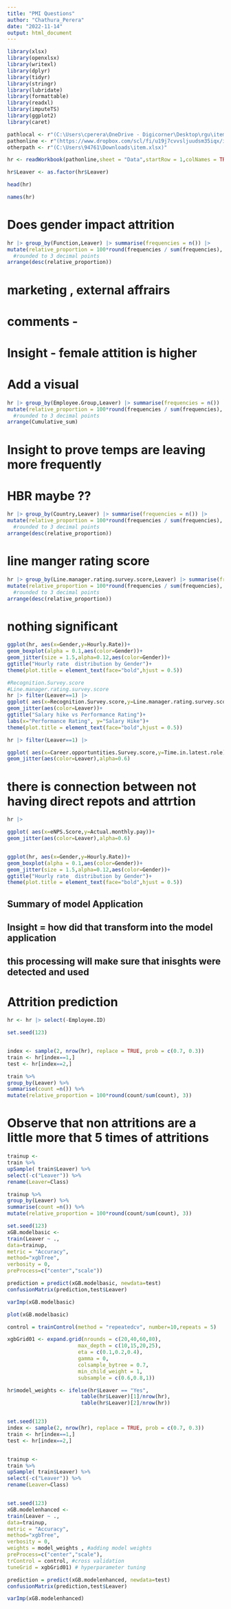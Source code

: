 ---
title: "PMI Questions"
author: "Chathura_Perera"
date: "2022-11-14"
output: html_document
---

```{r}
library(xlsx)
library(openxlsx)
library(writexl)
library(dplyr)
library(tidyr)
library(stringr)
library(lubridate)
library(formattable)
library(readxl)
library(imputeTS)
library(ggplot2)
library(caret)

```




```{r}

pathlocal <- r"(C:\Users\cperera\OneDrive - Digicorner\Desktop\rgu\item.xlsx)" #pathlocal
pathonline <- r"(https://www.dropbox.com/scl/fi/u19j7cvvsljuudsm35iqx/item.xlsx?dl=1&rlkey=xvh1q0y122rlj1l6a5tfoa0vo)" #pathonline
otherpath <- r"(C:\Users\94761\Downloads\item.xlsx)"

hr <- readWorkbook(pathonline,sheet = "Data",startRow = 1,colNames = TRUE,rowNames = FALSE,detectDates = TRUE)


```


```{r}


hr$Leaver <- as.factor(hr$Leaver)


```



```{r}
head(hr)
```



```{r}

names(hr)

```
# Does gender impact attrition
```{r}


hr |> group_by(Function,Leaver) |> summarise(frequencies = n()) |> 
mutate(relative_proportion = 100*round(frequencies / sum(frequencies), 3),Cumulative_sum=cumsum(frequencies),Cumulative_prop = 100*round(Cumulative_sum / sum(frequencies),3) ) |> filter(Leaver==1) |> 
  #rounded to 3 decimal points 
arrange(desc(relative_proportion))

```
# marketing , external affrairs 
# comments - 
# Insight  - female attition is higher
# Add a visual 



```{r}

hr |> group_by(Employee.Group,Leaver) |> summarise(frequencies = n()) |> 
mutate(relative_proportion = 100*round(frequencies / sum(frequencies), 3),Cumulative_sum=cumsum(frequencies),Cumulative_prop = 100*round(Cumulative_sum / sum(frequencies),3) ) |> 
  #rounded to 3 decimal points 
arrange(Cumulative_sum)


```
# Insight to prove temps are leaving more frequently
# HBR maybe ?? 





```{r}

hr |> group_by(Country,Leaver) |> summarise(frequencies = n()) |> 
mutate(relative_proportion = 100*round(frequencies / sum(frequencies), 3),Cumulative_sum=cumsum(frequencies),Cumulative_prop = 100*round(Cumulative_sum / sum(frequencies),3) ) |> filter(Leaver==1) |> 
  #rounded to 3 decimal points 
arrange(desc(relative_proportion))

```

# line manger rating score
```{r}

hr |> group_by(Line.manager.rating.survey.score,Leaver) |> summarise(frequencies = n()) |> 
mutate(relative_proportion = 100*round(frequencies / sum(frequencies), 3),Cumulative_sum=cumsum(frequencies),Cumulative_prop = 100*round(Cumulative_sum / sum(frequencies),3) ) |> filter(Leaver==1) |> 
  #rounded to 3 decimal points 
arrange(desc(relative_proportion))

```


# nothing significant 
```{r}
ggplot(hr, aes(x=Gender,y=Hourly.Rate))+
geom_boxplot(alpha = 0.1,aes(color=Gender))+
geom_jitter(size = 1.5,alpha=0.12,aes(color=Gender))+
ggtitle("Hourly rate  distribution by Gender")+
theme(plot.title = element_text(face="bold",hjust = 0.5))
```






```{r}

#Recognition.Survey.score
#Line.manager.rating.survey.score
hr |> filter(Leaver==1) |> 
ggplot( aes(x=Recognition.Survey.score,y=Line.manager.rating.survey.score))+
geom_jitter(aes(color=Leaver))+
ggtitle("Salary hike vs Performance Rating")+
labs(x="Performance Rating", y="Salary Hike")+ 
theme(plot.title = element_text(face="bold",hjust = 0.5))


```

```{r}

hr |> filter(Leaver==1) |> 

ggplot( aes(x=Career.opportuntities.Survey.score,y=Time.in.latest.role))+
geom_jitter(aes(color=Leaver),alpha=0.6)

```


# there is connection between not having direct repots and attrtion 
```{r}


hr |> 

ggplot( aes(x=eNPS.Score,y=Actual.monthly.pay))+
geom_jitter(aes(color=Leaver),alpha=0.6)



```

```{r}

ggplot(hr, aes(x=Gender,y=Hourly.Rate))+
geom_boxplot(alpha = 0.1,aes(color=Gender))+
geom_jitter(size = 1.5,alpha=0.12,aes(color=Gender))+
ggtitle("Hourly rate  distribution by Gender")+
theme(plot.title = element_text(face="bold",hjust = 0.5))


```

## Summary of model Application ## 
## Insight = how did that transform into the model application 
## this processing will make sure that inisghts were detected and used 


# Attrition prediction 

```{r}
hr <- hr |> select(-Employee.ID)

set.seed(123)


index <- sample(2, nrow(hr), replace = TRUE, prob = c(0.7, 0.3))
train <- hr[index==1,]
test <- hr[index==2,]


```


```{r}

train %>% 
group_by(Leaver) %>% 
summarise(count =n()) %>% 
mutate(relative_proportion = 100*round(count/sum(count), 3))

```
# Observe that non attritions are a little more that 5 times of attritions



```{r}


trainup <- 
train %>% 
upSample( train$Leaver) %>% 
select(-c("Leaver")) %>% 
rename(Leaver=Class)

```



```{r}

trainup %>% 
group_by(Leaver) %>% 
summarise(count =n()) %>% 
mutate(relative_proportion = 100*round(count/sum(count), 3))

```

```{r}
set.seed(123)
xGB.modelbasic <- 
train(Leaver ~ ., 
data=trainup,   
metric = "Accuracy",
method="xgbTree",
verbosity = 0,
preProcess=c("center","scale"))
```



```{r}
prediction = predict(xGB.modelbasic, newdata=test)
confusionMatrix(prediction,test$Leaver)
```

```{r}
varImp(xGB.modelbasic)
```

```{r}
plot(xGB.modelbasic)
```


```{r}

control = trainControl(method = "repeatedcv", number=10,repeats = 5)

```

```{r}

xgbGrid01 <- expand.grid(nrounds = c(20,40,60,80),
                       max_depth = c(10,15,20,25),
                       eta = c(0.1,0.2,0.4),
                       gamma = 0,
                       colsample_bytree = 0.7,
                       min_child_weight = 1,
                       subsample = c(0.6,0.8,1))


```

```{r}
hr$model_weights <- ifelse(hr$Leaver == "Yes",
                        table(hr$Leaver)[1]/nrow(hr),
                        table(hr$Leaver)[2]/nrow(hr))


set.seed(123)
index <- sample(2, nrow(hr), replace = TRUE, prob = c(0.7, 0.3))
train <- hr[index==1,]
test <- hr[index==2,]


trainup <- 
train %>% 
upSample( train$Leaver) %>% 
select(-c("Leaver")) %>% 
rename(Leaver=Class)



```

```{r}
set.seed(123)
xGB.modelenhanced <- 
train(Leaver ~ ., 
data=trainup,   
metric = "Accuracy",
method="xgbTree",
verbosity = 0,
weights = model_weights , #adding model weights 
preProcess=c("center","scale"),
trControl = control, #cross validation 
tuneGrid = xgbGrid01) # hyperparameter tuning 
```
```{r}
prediction = predict(xGB.modelenhanced, newdata=test)
confusionMatrix(prediction,test$Leaver) 
```



```{r}
varImp(xGB.modelenhanced)
```


```{r}

```



